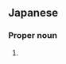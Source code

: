 ==Japanese==
{{ja-kanjitab|由|香}}

===Proper noun===
{{ja-pos|proper|ゆか}}

# {{given name|female|lang=ja|sort=ゆか}}
